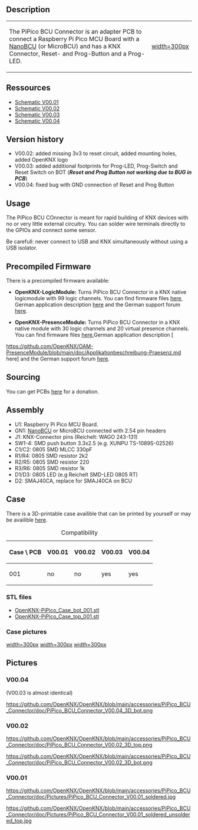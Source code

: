== Description ==

{|
|-
| The PiPico BCU Connector is an adapter PCB to connect a Raspberry Pi Pico MCU Board with a [[NanoBCU]] (or MicroBCU) and has a KNX Connector, Reset- and Prog-Button and a Prog-LED.
| [[https://github.com/OpenKNX/OpenKNX/blob/main/accessories/PiPico_BCU_Connector/doc/Pictures/PiPico_BCU_Connector_V00.01_soldered_small.jpg|width=300px]]
|}

== Ressources ==

* [https://github.com/OpenKNX/OpenKNX/blob/main/accessories/PiPico_BCU_Connector/doc/PiPico_BCU_Connector_schematic_V00.01.png Schematic V00.01]
* [https://github.com/OpenKNX/OpenKNX/blob/main/accessories/PiPico_BCU_Connector/doc/PiPico_BCU_Connector_V00.02.sch.pdf Schematic V00.02]
* [https://github.com/OpenKNX/OpenKNX/blob/main/accessories/PiPico_BCU_Connector/doc/PiPico_BCU_Connector_V00.03.sch.pdf Schematic V00.03]
* [https://github.com/OpenKNX/OpenKNX/blob/main/accessories/PiPico_BCU_Connector/doc/PiPico_BCU_Connector_V00.03.sch.pdf Schematic V00.04]



== Version history ==

* V00.02: added missing 3v3 to reset circuit, added mounting holes, added OpenKNX logo
* V00.03: added additional footprints for Prog-LED, Prog-Switch and Reset Switch on BOT ('''''Reset and Prog Button not working due to BUG in PCB''''')
* V00.04: fixed bug with GND connection of Reset and Prog Button

== Usage ==

The PiPico BCU COnnector is meant for rapid building of KNX devices with no or very little external circuitry. You can solder wire terminals directly to the GPIOs and connect some sensor.

Be carefull: never connect to USB and KNX simultaneously without using a USB isolator.

== Precompiled Firmware ==

There is a precompiled firmware available:

* '''OpenKNX-LogicModule:''' Turns PiPico BCU Connector in a KNX native logicmodule with 99 logic channels. You can find firmware files [https://github.com/OpenKNX/OAM-LogicModule/releases/tag/0.10-Beta here], German application description [https://github.com/OpenKNX/OAM-LogicModule/blob/main/doc/Applikationsbeschreibung-Logik.md here] and the German support forum [https://knx-user-forum.de/forum/projektforen/openknx/1765082-openknx-logikmodul-release here]. 

* '''OpenKNX-PresenceModule:''' Turns PiPico BCU Connector in a KNX native module with 30 logic channels and 20 virtual presence channels. You can find firmware files [https://github.com/OpenKNX/OAM-PresenceModule/blob/main/doc/Applikationbeschreibung-Praesenz.md here],German application description [
https://github.com/OpenKNX/OAM-PresenceModule/blob/main/doc/Applikationbeschreibung-Praesenz.md here] and the German support forum [https://knx-user-forum.de/forum/projektforen/openknx/1808556-openknx-virtualpresence-release-vpm here]. 


== Sourcing  ==

You can get PCBs [http://shop.sirsydom.de here] for a donation.


== Assembly ==

* U1: Raspberry Pi Pico MCU Board.
* GN1: [[NanoBCU]] or MicroBCU connected with 2.54 pin headers
* J1: KNX-Connector pins (Reichelt: WAGO 243-131)
* SW1-4: SMD push button 3.3x2.5 (e.g. XUNPU TS-1089S-02526)
* C1/C2: 0805 SMD MLCC 330pF
* R1/R4: 0805 SMD resistor 2k2
* R2/R5: 0805 SMD resistor 220
* R3/R6: 0805 SMD resistor 1k
* D1/D3: 0805 LED (e.g Reichelt SMD-LED 0805 RT)
* D2: SMAJ40CA, replace for SMAJ40CA on BCU

== Case ==

There is a 3D-printable case availible that can be printed by yourself or may be availible [http://shop.sirsydom.de here].

{| class="wikitable"
|+ Compatibility
|-
! scope="col"| Case \ PCB
! scope="col"| V00.01
! scope="col"| V00.02
! scope="col"| V00.03
! scope="col"| V00.04
|-
! scope="row"| 001
| no
| no
| yes
| yes
|}

=== STL files ===
* [https://github.com/OpenKNX/OpenKNX/blob/main/accessories/PiPico_BCU_Connector/PiPico-Case/OpenKNX-PiPico_Case_bot_001.stl OpenKNX-PiPico_Case_bot_001.stl]
* [https://github.com/OpenKNX/OpenKNX/blob/main/accessories/PiPico_BCU_Connector/PiPico-Case/OpenKNX-PiPico_Case_top_001.stl OpenKNX-PiPico_Case_top_001.stl]

=== Case pictures ===

[[https://github.com/OpenKNX/OpenKNX/blob/main/accessories/PiPico_BCU_Connector/doc/Pictures/PiPico-Case_001_001.jpg|width=300px]]
[[https://github.com/OpenKNX/OpenKNX/blob/main/accessories/PiPico_BCU_Connector/doc/Pictures/PiPico-Case_001_002.jpg|width=300px]]
[[https://github.com/OpenKNX/OpenKNX/blob/main/accessories/PiPico_BCU_Connector/doc/Pictures/PiPico-Case_001_003.jpg|width=300px]]

== Pictures ==

=== V00.04 ===
(V00.03 is almost identical)


[[https://github.com/OpenKNX/OpenKNX/blob/main/accessories/PiPico_BCU_Connector/doc/PiPico_BCU_Connector_V00.04_3D_bot.png]]

=== V00.02 ===

[[https://github.com/OpenKNX/OpenKNX/blob/main/accessories/PiPico_BCU_Connector/doc/PiPico_BCU_Connector_V00.02_3D_top.png]]

[[https://github.com/OpenKNX/OpenKNX/blob/main/accessories/PiPico_BCU_Connector/doc/PiPico_BCU_Connector_V00.02_3D_bot.png]]

=== V00.01 ===

[[https://github.com/OpenKNX/OpenKNX/blob/main/accessories/PiPico_BCU_Connector/doc/Pictures/PiPico_BCU_Connector_V00.01_soldered.jpg]]

[[https://github.com/OpenKNX/OpenKNX/blob/main/accessories/PiPico_BCU_Connector/doc/Pictures/PiPico_BCU_Connector_V00.01_soldered_unsoldered_top.jpg]]